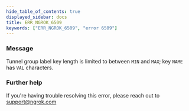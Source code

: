 ```yaml
---
hide_table_of_contents: true
displayed_sidebar: docs
title: ERR_NGROK_6509
keywords: ["ERR_NGROK_6509", "error 6509"]
---
```


### Message

Tunnel group label key length is limited to between `MIN` and `MAX`; key `NAME` has `VAL` characters.

### Further help

If you're having trouble resolving this error, please reach out to [support@ngrok.com](mailto:support@ngrok.com?subject=Help%20with%20ERR_NGROK_6509)
